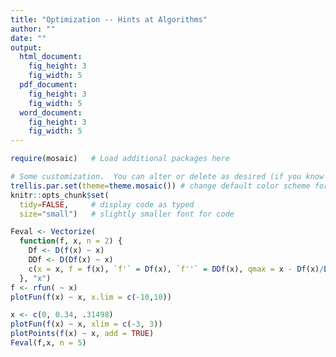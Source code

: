 ```yaml
---
title: "Optimization -- Hints at Algorithms"
author: ""
date: ""
output: 
  html_document:
    fig_height: 3
    fig_width: 5
  pdf_document:
    fig_height: 3
    fig_width: 5
  word_document:
    fig_height: 3
    fig_width: 5
---
```


```r
require(mosaic)   # Load additional packages here 

# Some customization.  You can alter or delete as desired (if you know what you are doing).
trellis.par.set(theme=theme.mosaic()) # change default color scheme for lattice
knitr::opts_chunk$set(
  tidy=FALSE,     # display code as typed
  size="small")   # slightly smaller font for code
```


```r
Feval <- Vectorize(
  function(f, x, n = 2) {
    Df <- D(f(x) ~ x)
    DDf <- D(Df(x) ~ x)
    c(x = x, f = f(x), `f'` = Df(x), `f''` = DDf(x), qmax = x - Df(x)/DDf(x))[1:n]
  }, "x")
f <- rfun( ~ x)
plotFun(f(x) ~ x, x.lim = c(-10,10))
```

```r
x <- c(0, 0.34, .31498)
plotFun(f(x) ~ x, xlim = c(-3, 3))
plotPoints(f(x) ~ x, add = TRUE)
Feval(f,x, n = 5)
```

